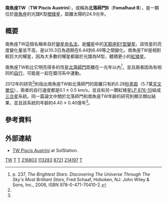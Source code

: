 {{Starbox begin
| name=TW Piscis Austrini }}
{{Starbox observe
| epoch=J2000
| ra={{RA|22|56|24.05327}}<ref name=aaa474_2_653/>
| dec={{DEC|−31|33|56.0351}}<ref name=aaa474_2_653/>
| appmag_v=6.48<ref name="SIMBAD">{{cite web
 | title=V* TW PsA -- Variable of BY Dra type
 | work=SIMBAD
 | publisher=Centre de Données astronomiques de Strasbourg
 | url=http://simbad.u-strasbg.fr/simbad/sim-basic?Ident=GJ+879&submit=SIMBAD+search
 | accessdate=2010-01-20
 | archive-date=2018-08-14
 | archive-url=https://web.archive.org/web/20180814103541/http://simbad.u-strasbg.fr/simbad/sim-basic?Ident=GJ+879&submit=SIMBAD+search
 | dead-url=no
 }}</ref>
| constell=[[南魚座|南魚座]] }}
{{Starbox character
| class=K5Vp<ref name=aaa505_1_205/>
| b-v=1.10<ref name="clpl4">{{cite journal
 | author=Johnson, H. L.; Iriarte, B.; Mitchell, R. I.; Wisniewskj, W. Z.
 | title=UBVRIJKL photometry of the bright stars
 | journal=Communications of the Lunar and Planetary Laboratory | volume=4 | issue=99 | year=1966
 | bibcode=1966CoLPL...4...99J }}</ref>
| u-b=1.02<ref name="clpl4" />
| variable=[[天龍座BY型變星|天龍座BY型變星]] }}
{{Starbox astrometry
| radial_v=+6<ref name="SIMBAD" />
| prop_mo_ra=−331.11<ref name=aaa474_2_653/>
| prop_mo_dec=−158.98<ref name=aaa474_2_653/>
| parallax=131.42
| p_error=0.62
| parallax_footnote=<ref name=aaa474_2_653/>
| absmag_v=7.08<ref name="age_mam"/> }}
{{Starbox detail
| mass={{nowrap|0.725 ± 0.036}}<ref name=aaa505_1_205/>
| radius={{nowrap|0.629 ± 0.051}}<ref name=aaa505_1_205 />
| luminosity=0.19<ref name="age_mam"/>
| temperature={{nowrap|4,711 ± 134}}<ref name=aaa505_1_205/>
| metal=
| rotation=
| rotational_velocity=2.93<ref name=aaa505_1_205/>
| age=4.4 × 10<sup>8</sup><ref name="age_mam"/> }}
{{Starbox catalog
| names=TW PsA, [[Henry_L._Giclas_catalogue|Gl]] 879, [[Harvard_Revised_catalogue|HR]] 8721, [[Cordoba_Durchmusterung|CD]] -32°17321, [[Henry_Draper_catalogue|HD]] 216803, [[Luyten_Two-Tenths_catalogue|LTT]] 9283, [[General_Catalogue_of_Trigonometric_Parallaxes|GCTP]] 5562.00, [[Smithsonian_Astrophysical_Observatory_Star_Catalog|SAO]] 214197, CP(D)-32 6550, [[Hipparcos_catalogue|HIP]] 113283. }}
{{Starbox reference
| Simbad = HD+216803
| NSTED = <!--Exoplanet Archive name-->
| ARICNS = 01875
| EPE = <!--Name-->
}}
{{Starbox end}}
'''南魚座TW'''（'''TW Piscis Austrini'''），或稱為'''北落師門B'''（'''Fomalhaut B'''），是一顆位於[[南魚座|南魚座]]的光譜K型[[橙矮星|橙矮星]]，距離太陽約24.9光年。

==概要==
南魚座TW這個名稱來自於[[變星命名法|變星命名法]]，是[[耀星|耀星]]中的[[天龍座BY型變星|天龍座BY型變星]]。該恆星的亮度變化量並不高，是以10.3日為週期在6.44到6.49等之間變化。南魚座TW是相對較巨大的耀星，因為大多數的耀星都屬於光譜為M型，體積更小的[[紅矮星|紅矮星]]。

南魚座TW和比它明亮得多的恆星[[北落師門|北落師門]]距離在一光年以內<ref>p. 237, ''The Brightest Stars: Discovering The Universe Through The Sky's Most Brilliant Stars'', Fred Schaaf, Hoboken, NJ: John Wiley & Sons, Inc., 2008, ISBN 978-0-471-70410-2.</ref>，並且兩者因為有相同的[[自行|自行]]，可能是一起在銀河系中運動。

2012年的研究<ref name="age_mam"/>則指出南魚座TW和北落師門的距離只有約0.28[[秒差距|秒差距]]（5.7萬[[天文單位|天文單位]]），兩者的自行速度都是0.1 ± 0.5 km/s，並且和另一顆紅矮星[[LP_876-10|LP 876-10]]組成[[三合星|三合星]]系統。同一篇論文中關於北落師門和南魚座TW年齡的研究則顯示類似結果，並且該系統的年齡約4.40 ± 0.40億年<ref name="age_mam"/>。

== 參考資料 ==
{{reflist|refs=

<ref name=age_mam>{{Cite journal | last1=Mamajek | first1=E.E. | title=On the Age and Binarity of Fomalhaut | journal=Astrophysical Journal Letters | volume=754 | issue=2 | pages=L20 | doi=10.1088/2041-8205/754/2/L20 | bibcode=2012ApJL..754...20M | arxiv=1206.6353|date=August 2012}}</ref>

<ref name=aaa474_2_653>{{citation | last1=van Leeuwen | first1=F. | title=Validation of the new Hipparcos reduction | journal=Astronomy and Astrophysics | volume=474 | issue=2 | pages=653–664 | doi=10.1051/0004-6361:20078357 | bibcode=2007A&A...474..653V | arxiv=0708.1752 |date=November 2007}}</ref>

<ref name=aaa505_1_205>{{citation | display-authors=1 | last1=Demory | first1=B.-O. | last2=Ségransan | first2=D. | last3=Forveille | first3=T. | last4=Queloz | first4=D. | last5=Beuzit | first5=J.-L. | last6=Delfosse | first6=X. | last7=di Folco | first7=E. | last8=Kervella | first8=P. | last9=Le Bouquin | first9=J.-B. | title=Mass-radius relation of low and very low-mass stars revisited with the VLTI | journal=Astronomy and Astrophysics | volume=505 | issue=1 | pages=205–215 | doi=10.1051/0004-6361/200911976 | bibcode=2009A&A...505..205D |arxiv = 0906.0602 |date=October 2009}}</ref>

}}

== 外部連結 ==
* [http://www.solstation.com/stars/tw-psa.htm TW Piscis Austrini]{{Wayback|url=http://www.solstation.com/stars/tw-psa.htm |date=20170705210555 }} at SolStation.

{{位于25-30光年范围内的恒星系统}}
{{南鱼座恒星}}

[[Category:南魚座|TW]]
[[Category:橙矮星|T]]
[[Category:天龍座BY變星|T]]
[[Category:HD和HDE天體|216803]]
[[Category:HIP天體|113283]]
[[Category:HR天體|8721]]
[[Category:SAO天體|214197]]
[[Category:以变星命名法命名的天体|T]]
